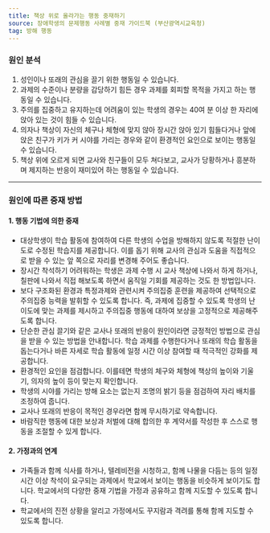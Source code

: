 ```yaml
---
title: 책상 위로 올라가는 행동 중재하기
source: 장애학생의 문제행동 사례별 중재 가이드북 (부산광역시교육청)
tag: 방해 행동
---
```


### 원인 분석

1. 성인이나 또래의 관심을 끌기 위한 행동일 수 있습니다.
2. 과제의 수준이나 분량을 감당하기 힘든 경우 과제를 회피할 목적을 가지고 하는 행동일 수 있습니다.
3. 주의를 집중하고 유지하는데 어려움이 있는 학생의 경우는 40여 분 이상 한 자리에 앉아 있는 것이 힘들 수 있습니다.
4. 의자나 책상이 자신의 체구나 체형에 맞지 않아 장시간 앉아 있기 힘들다거나 앞에 앉은 친구가 키가 커 시야를 가리는 경우와 같이 환경적인 요인으로 보이는 행동일 수 있습니다.
5. 책상 위에 오르게 되면 교사와 친구들이 모두 쳐다보고, 교사가 당황하거나 흥분하며 제지하는 반응이 재미있어 하는 행동일 수 있습니다.

---

### 원인에 따른 중재 방법

#### 1. 행동 기법에 의한 중재

- 대상학생이 학습 활동에 참여하여 다른 학생의 수업을 방해하지 않도록 적절한 난이도로 수정된 학습지를 제공합니다. 이를 돕기 위해 교사의 관심과 도움을 직접적으로 받을 수 있는 앞 쪽으로 자리를 변경해 주어도 좋습니다.
- 장시간 착석하기 어려워하는 학생은 과제 수행 시 교사 책상에 나와서 하게 하거나, 칠판에 나와서 직접 해보도록 하면서 움직일 기회를 제공하는 것도 한 방법입니다.
- 보다 구조화된 환경과 특정과제와 관련시켜 주의집중 훈련을 제공하여 선택적으로 주의집중 능력을 발휘할 수 있도록 합니다. 즉, 과제에 집중할 수 있도록 학생의 난이도에 맞는 과제를 제시하고 주의집중 행동에 대하여 보상을 고정적으로 제공해주도록 합니다.
- 단순한 관심 끌기와 같은 교사나 또래의 반응이 원인이라면 긍정적인 방법으로 관심을 받을 수 있는 방법을 안내합니다. 학습 과제를 수행한다거나 또래의 학습 활동을 돕는다거나 바른 자세로 학습 활동에 일정 시간 이상 참여할 때 적극적인 강화를 제공합니다.
- 환경적인 요인을 점검합니다. 이를테면 학생의 체구와 체형에 책상의 높이와 기울기, 의자의 높이 등이 맞는지 확인합니다.
- 학생의 시야를 가리는 방해 요소는 없는지 조명의 밝기 등을 점검하여 자리 배치를 조정하여 줍니다.
- 교사나 또래의 반응이 목적인 경우라면 함께 무시하기로 약속합니다.
- 바람직한 행동에 대한 보상과 처벌에 대해 합의한 후 계약서를 작성한 후 스스로 행동을 조절할 수 있게 합니다.

#### 2. 가정과의 연계

- 가족들과 함께 식사를 하거나, 텔레비전을 시청하고, 함께 나물을 다듬는 등의 일정 시간 이상 착석이 요구되는 과제에서 학교에서 보이는 행동을 비슷하게 보이기도 합니다. 학교에서의 다양한 중재 기법을 가정과 공유하고 함께 지도할 수 있도록 합니다.
- 학교에서의 진전 상황을 알리고 가정에서도 꾸지람과 격려를 통해 함께 지도할 수 있도록 합니다.
